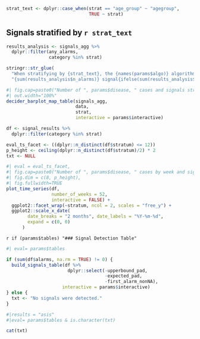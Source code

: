 
```r
strat_text <- dplyr::case_when(strat == "age_group" ~ "agegroup",
                               TRUE ~ strat)

```


## Signals stratified by `r strat_text`

```r
results_analysis <- signals_agg %>% 
  dplyr::filter(any_alarms, 
                category %in% strat)

stringr::str_glue(
  "When stratifying by {strat_text}, the {names(params$algo)} algorithm detects ", 
  "{sum(results_analysis$n_alarms)} signal{ifelse(sum(results_analysis$n_alarms) == 1, '', 's')} in the signal detection period.")
```

```r
#| fig.cap=paste0("Number of ", params$disease, " cases and signals stratified by ", strat_text, ", ", params$country),
#| out.width="100%"
decider_barplot_map_table(signals_agg, 
                          data, 
                          strat,
                          interactive = params$interactive)
```

```r
df <- signal_results %>% 
  dplyr::filter(category %in% strat)

eval_ts_facet <- ((dplyr::n_distinct(df$stratum) <= 12))
p_height <- ceiling(dplyr::n_distinct(df$stratum)/2) * 2
txt <- NULL
```


```r
#| eval = eval_ts_facet,
#| fig.cap=paste0("Number of ", params$disease, " cases by week and signals stratified by ", strat_text, ", ", params$country),
#| fig.dim = c(8, p_height),
#| fig.fullwidth=TRUE
plot_time_series(df,
                 number_of_weeks = 52,
                 interactive = FALSE) + 
  ggplot2::facet_wrap(~stratum, ncol = 2, scales = "free_y") +
  ggplot2::scale_x_date(
        date_breaks = "2 months", date_labels = "%Y-%m-%d",
        expand = c(0, 0)
      )

```



`r if (params$tables) "### Signal Detection Table"`

```r
#| eval= params$tables

if (sum(df$alarms, na.rm = TRUE) != 0) {
  build_signals_table(df %>% 
                       dplyr::select(-upperbound_pad, 
                                     -expected_pad, 
                                     -first_alarm_nonNA), 
                     interactive = params$interactive)
} else {
  txt <- "No signals were detected."
}


```

```r
#|results = "asis"
#|eval= params$tables & is.character(txt)

cat(txt)

```


